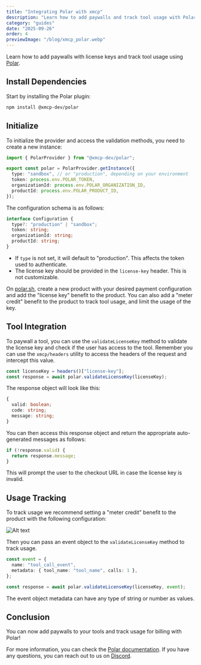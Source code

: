 ```yaml
---
title: "Integrating Polar with xmcp"
description: "Learn how to add paywalls and track tool usage with Polar."
category: "guides"
date: "2025-09-26"
order: 4
previewImage: "/blog/xmcp_polar.webp"
---
```


Learn how to add paywalls with license keys and track tool usage using [Polar](https://polar.sh/).

## Install Dependencies

Start by installing the Polar plugin:

```bash
npm install @xmcp-dev/polar
```

## Initialize

To initialize the provider and access the validation methods, you need to create a new instance:

```typescript
import { PolarProvider } from "@xmcp-dev/polar";

export const polar = PolarProvider.getInstance({
  type: "sandbox", // or "production", depending on your environment
  token: process.env.POLAR_TOKEN,
  organizationId: process.env.POLAR_ORGANIZATION_ID,
  productId: process.env.POLAR_PRODUCT_ID,
});
```

The configuration schema is as follows:

```typescript
interface Configuration {
  type?: "production" | "sandbox";
  token: string;
  organizationId: string;
  productId: string;
}
```

- If `type` is not set, it will default to "production". This affects the token used to authenticate.
- The license key should be provided in the `license-key` header. This is not customizable.

On [polar.sh](https://polar.sh/), create a new product with your desired payment configuration and add the "license key" benefit to the product. You can also add a "meter credit" benefit to the product to track tool usage, and limit the usage of the key.

## Tool Integration

To paywall a tool, you can use the `validateLicenseKey` method to validate the license key and check if the user has access to the tool.
Remember you can use the `xmcp/headers` utility to access the headers of the request and intercept this value.

```typescript
const licenseKey = headers()["license-key"];
const response = await polar.validateLicenseKey(licenseKey);
```

The response object will look like this:

```typescript
{
  valid: boolean;
  code: string;
  message: string;
}
```

You can then access this response object and return the appropriate auto-generated messages as follows:

```typescript
if (!response.valid) {
  return response.message;
}
```

This will prompt the user to the checkout URL in case the license key is invalid.

## Usage Tracking

To track usage we recommend setting a "meter credit" benefit to the product with the following configuration:

![Alt text](./04-meter_details.webp)

Then you can pass an event object to the `validateLicenseKey` method to track usage.

```typescript
const event = {
  name: "tool_call_event",
  metadata: { tool_name: "tool_name", calls: 1 },
};

const response = await polar.validateLicenseKey(licenseKey, event);
```

The event object metadata can have any type of string or number as values.

## Conclusion

You can now add paywalls to your tools and track usage for billing with Polar!

For more information, you can check the [Polar documentation](https://polar.sh/docs).
If you have any questions, you can reach out to us on [Discord](https://discord.gg/d9a7JBBxV9).
